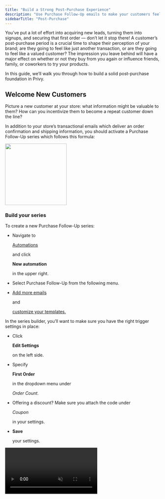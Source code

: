 ```yaml
---
title: "Build a Strong Post-Purchase Experience"
description: "Use Purchase Follow-Up emails to make your customers feel like more than just an order number."
sidebarTitle: "Post-Purchase"
---
```


You’ve put a lot of effort into acquiring new leads, turning them into signups, and securing that first order — don’t let it stop there! A customer’s post-purchase period is a crucial time to shape their perception of your brand; are they going to feel like just another transaction, or are they going to feel like a valued customer? The impression you leave behind will have a major effect on whether or not they buy from you again or influence friends, family, or coworkers to try your products.

In this guide, we’ll walk you through how to build a solid post-purchase foundation in Privy.

## Welcome New Customers

Picture a new customer at your store: what information might be valuable to them? How can you incentivize them to become a repeat customer down the line?

In addition to your store’s transactional emails which deliver an order confirmation and shipping information, you should activate a Purchase Follow-Up series which follows this formula:

<img height="200" src="/images/strategy-guides/pfu-first-order.png" />

### Build your series

To create a new Purchase Follow-Up series:

* Navigate to 

  [Automations](https://dashboard.privy.com/automations)

   and click 

  **New automation**

   in the upper right.

* Select Purchase Follow-Up from the following menu.

* [Add more emails](https://help.privy.com/docs/learn/automations/purchase-follow-up#add-remove-emails)

   and 

  [customize your templates.](https://help.privy.com/docs/learn/automations/purchase-follow-up#customize-your-templates)

In the series builder, you’ll want to make sure you have the right trigger settings in place:

* Click 

  **Edit Settings**

   on the left side. 

* Specify 

  **First Order**

   in the dropdown menu under 

  *Order Count.*

* Offering a discount? Make sure you attach the code under 

  *Coupon*

   in your settings.

* **Save**

   your settings.

<video autoPlay muted loop playsInline className="first-order-pfu-setting" src="/images/strategy-guides/pfu-first-order.mp4" />

<Tip>
  Need more guidance on building a Purchase Follow-Up email? [Check out this step-by-step guide.](https://help.privy.com/docs/learn/automations/purchase-follow-up)
</Tip>

### Best Practices

When addressing your new customers, keep these best practices in mind:

1. Use specific, tailored language like “first order” and “welcome”.

2. [Personalize the subject line and/or email body](https://help.privy.com/docs/learn/content/personalization-tags#personalizing-emails)

    to include the contact’s first name.

3. Be sensitive to timing. For example, avoid offering a limited-time discount on their next order if their first order hasn’t even shipped yet.

4. Get personal — share your story so your customers know exactly who they’re supporting!

<Icon icon="sparkles" /> [Check out our Swipe File for inspiration and ideas!](https://www.swipewell.app/collections/1cf8fbd6-37b2-4809-93cb-74719b247892)

## Nurture Repeat Customers

After you’ve delivered a positive first impression after someone’s first order, it’s time to consider how you’re treating your loyal repeat customers. There’s a few different approaches you can take here:

<AccordionGroup>
  <Accordion title="Send a personal thank you note from your team or founder" defaultOpen={false}>
    Customers who invest in your brand over & over deserve some special recognition! Send over a sweet note from your team, thanking them for supporting your business + highlighting how much it means to you. Make sure you personalize your content with their first name!
  </Accordion>

  <Accordion title="Reward high value customers" defaultOpen={false}>
    You can [set a minimum order amount](https://help.privy.com/docs/learn/automations/purchase-follow-up#minimum-maximum-order-value) in your trigger settings, which can allow you to send certain content or offers to higher value customers! For example, maybe you want to send a 15% discount to a customer who spent over $100 with you.
  </Accordion>

  <Accordion title="Cross sell new products" defaultOpen={false}>
    You can restrict a Purchase Follow-Up series from triggering based on [whether or not an order contained certain product(s) or items from certain collection(s](https://help.privy.com/docs/learn/automations/purchase-follow-up#products-collections)) — with this knowledge in hand, you can use it to trigger a cross-sell email recommending products that the customer might be interested in.

    With repeat customers, you know they’ve shown consistent interest in your brand, so they’re most likely to trust your recommendations and your products.
  </Accordion>
</AccordionGroup>

### Build your series

To create a new Purchase Follow-Up series:

* Navigate to 

  [Automations](https://dashboard.privy.com/automations)

   and click 

  **New automation**

   in the upper right.

* Select Purchase Follow-Up from the following menu.

* [Add more emails](https://help.privy.com/docs/learn/automations/purchase-follow-up#add-remove-emails)

   and 

  [customize your templates.](https://help.privy.com/docs/learn/automations/purchase-follow-up#customize-your-templates)

In the series builder, you’ll want to make sure you have the right trigger settings in place:

* Click 

  **Edit Settings**

   on the left side. 

* Specify 

  **More than one order**

   in the dropdown menu under 

  *Order Count.*

* Offering a discount? Make sure you attach the code under 

  *Coupon*

   in your settings.

* **Save**

   your settings.

<video autoPlay muted loop playsInline className="repeat-customer-pfu" src="/images/strategy-guides/pfu-repeat-buyer.mp4" />

<Tip>
  Need more guidance on building a Purchase Follow-Up email? [Check out this step-by-step guide.](https://help.privy.com/docs/learn/automations/purchase-follow-up)
</Tip>

### Best Practices

When addressing your repeat customers, keep the following best practices in mind:

1. Acknowledge their continued support of your business

2. [Personalize the subject line and/or email body](https://help.privy.com/docs/learn/content/personalization-tags#personalizing-emails)

    to include the contact’s first name.

3. Ask for feedback whenever possible!

<Icon icon="sparkles" /> [Check out our Swipe File for inspiration and ideas!](https://www.swipewell.app/collections/1cf8fbd6-37b2-4809-93cb-74719b247892)

By first providing a warm welcome to new customers and incentivizing them to become repeat buyers, then nurturing your most loyal customers, you can trust that Privy’s working in the background to secure more orders and develop stronger relationships with the people supporting your business.